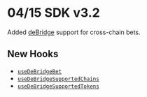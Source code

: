 # 04/15 SDK v3.2
Added [deBridge](https://docs.dln.trade/dln-api/quick-start-guide) support for cross-chain bets.

## New Hooks
- [`useDeBridgeBet`](/hub/apps/sdk/write-hooks/useDeBridgeBet)
- [`useDeBridgeSupportedChains`](/hub/apps/sdk/hooks/useDeBridgeSupportedChains)
- [`useDeBridgeSupportedTokens`](/hub/apps/sdk/hooks/useDeBridgeSupportedTokens)
